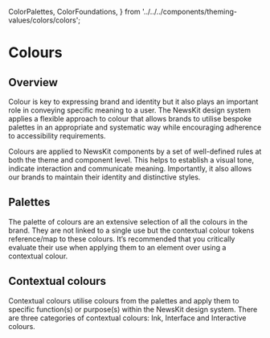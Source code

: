   ColorPalettes,
  ColorFoundations,
} from '../../../components/theming-values/colors/colors';


# Colours

## Overview

Colour is key to expressing brand and identity but it also plays an important role in conveying specific meaning to a user.
The NewsKit design system applies a flexible approach to colour that allows brands to utilise bespoke palettes in an appropriate
and systematic way while encouraging adherence to accessibility requirements.

Colours are applied to NewsKit components by a set of well-defined rules at both the theme and component level. This helps to establish a visual tone,
indicate interaction and communicate meaning. Importantly, it also allows our brands to maintain their identity and distinctive styles.

## Palettes

The palette of colours are an extensive selection of all the colours in the brand. They are not linked to a single use but the contextual colour tokens reference/map to these colours.
It’s recommended that you critically evaluate their use when applying them to an element over using a contextual colour.

<ColorPalettes />

## Contextual colours

Contextual colours utilise colours from the palettes and apply them to specific function(s) or purpose(s) within the NewsKit design system. There are three categories of contextual colours: Ink, Interface and Interactive colours.

<ColorFoundations />
